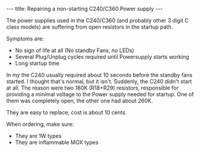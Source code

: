 ---
title: Repairing a non-starting C240/C360 Power supply
---

The power supplies used in the C240/C360 (and probably other 3 digit C class models) are suffering from open resistors in the startup path.

Symptoms are:

* No sign of life at all (No standby Fans, no LEDs)
* Several Plug/Unplug cycles required until Powersupply starts working
* Long startup time

In my the C240 usually required about 10 seconds before the standby fans started. I thought that's normal, but it isn't. Suddenly, the C240 didn't start at all. The reason were two 180K (R18+R29) resistors, responsible for providing a minimal voltage to the Power supply needed for startup. One of them
was completely open, the other one had about 260K.

They are easy to replace, cost is about 10 cents.

When ordering, make sure:

* They are 1W types
* They are inflammable MOX types

{{warning|1=The resistors are connected directly to the +325V Power rail, make sure you discharge the power supply before starting the repair. If you don't know how to discharge it, better ask someone to repair the power Supply for you. Working on High voltage circuits imposes the risk of getting an electric shock which might cause death.}}